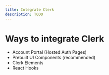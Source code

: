 ```yaml
---
title: Integrate Clerk
description: TODO
---
```


# Ways to integrate Clerk 

- Account Portal (Hosted Auth Pages)
- Prebuilt UI Components (recommended)
- Clerk Elements
- React Hooks

